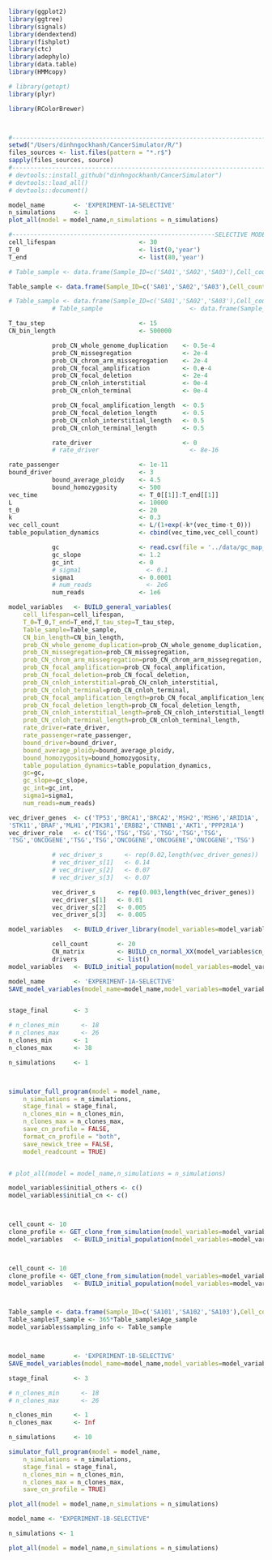 ```r
library(ggplot2)
library(ggtree)
library(signals)
library(dendextend)
library(fishplot)
library(ctc)
library(adephylo)
library(data.table)
library(HMMcopy)

# library(getopt)
library(plyr)

library(RColorBrewer)



#-----------------------------------------------------------------------
setwd("/Users/dinhngockhanh/CancerSimulator/R/")
files_sources <- list.files(pattern = "*.r$")
sapply(files_sources, source)
#-----------------------------------------------------------------------
# devtools::install_github("dinhngockhanh/CancerSimulator")
# devtools::load_all()
# devtools::document()
```



```r
model_name        <- 'EXPERIMENT-1A-SELECTIVE'
n_simulations     <- 1
plot_all(model = model_name,n_simulations = n_simulations)
```






```r
#--------------------------------------------------------SELECTIVE MODEL
cell_lifespan                       <- 30
T_0                                 <- list(0,'year')
T_end                               <- list(80,'year')

# Table_sample <- data.frame(Sample_ID=c('SA01','SA02','SA03'),Cell_count=c(10,10,10),Age_sample=c(40,60,80))

Table_sample <- data.frame(Sample_ID=c('SA01','SA02','SA03'),Cell_count=c(100),Age_sample=c(80))

# Table_sample <- data.frame(Sample_ID=c('SA01','SA02','SA03'),Cell_count=c(100,100,100),Age_sample=c(40,60,80))
            # Table_sample                        <- data.frame(Sample_ID='SA01',Cell_count=300,Age_sample=80)

T_tau_step                          <- 15
CN_bin_length                       <- 500000

            prob_CN_whole_genome_duplication    <- 0.5e-4
            prob_CN_missegregation              <- 2e-4
            prob_CN_chrom_arm_missegregation    <- 2e-4
            prob_CN_focal_amplification         <- 0.e-4
            prob_CN_focal_deletion              <- 2e-4
            prob_CN_cnloh_interstitial          <- 0e-4
            prob_CN_cnloh_terminal              <- 0e-4

            prob_CN_focal_amplification_length  <- 0.5
            prob_CN_focal_deletion_length       <- 0.5
            prob_CN_cnloh_interstitial_length   <- 0.5
            prob_CN_cnloh_terminal_length       <- 0.5

            rate_driver                         <- 0
            # rate_driver                         <- 8e-16

rate_passenger                      <- 1e-11
bound_driver                        <- 3
            bound_average_ploidy    <- 4.5
            bound_homozygosity      <- 500
vec_time                            <- T_0[[1]]:T_end[[1]]
L                                   <- 10000
t_0                                 <- 20
k                                   <- 0.3
vec_cell_count                      <- L/(1+exp(-k*(vec_time-t_0)))
table_population_dynamics           <- cbind(vec_time,vec_cell_count)

            gc                      <- read.csv(file = '../data/gc_map_500kb.csv')
            gc_slope                <- 1.2
            gc_int                  <- 0
            # sigma1                  <- 0.1
            sigma1                  <- 0.0001
            # num_reads               <- 2e6
            num_reads               <- 1e6

model_variables   <- BUILD_general_variables(
    cell_lifespan=cell_lifespan,
    T_0=T_0,T_end=T_end,T_tau_step=T_tau_step,
    Table_sample=Table_sample,
    CN_bin_length=CN_bin_length,
    prob_CN_whole_genome_duplication=prob_CN_whole_genome_duplication,
    prob_CN_missegregation=prob_CN_missegregation,
    prob_CN_chrom_arm_missegregation=prob_CN_chrom_arm_missegregation,
    prob_CN_focal_amplification=prob_CN_focal_amplification,
    prob_CN_focal_deletion=prob_CN_focal_deletion,
    prob_CN_cnloh_interstitial=prob_CN_cnloh_interstitial,
    prob_CN_cnloh_terminal=prob_CN_cnloh_terminal,
    prob_CN_focal_amplification_length=prob_CN_focal_amplification_length,
    prob_CN_focal_deletion_length=prob_CN_focal_deletion_length,
    prob_CN_cnloh_interstitial_length=prob_CN_cnloh_interstitial_length,
    prob_CN_cnloh_terminal_length=prob_CN_cnloh_terminal_length,
    rate_driver=rate_driver,
    rate_passenger=rate_passenger,
    bound_driver=bound_driver,
    bound_average_ploidy=bound_average_ploidy,
    bound_homozygosity=bound_homozygosity,
    table_population_dynamics=table_population_dynamics,
    gc=gc,
    gc_slope=gc_slope,
    gc_int=gc_int,
    sigma1=sigma1,
    num_reads=num_reads)

vec_driver_genes  <- c('TP53','BRCA1','BRCA2','MSH2','MSH6','ARID1A',
'STK11','BRAF','MLH1','PIK3R1','ERBB2','CTNNB1','AKT1','PPP2R1A')
vec_driver_role   <- c('TSG','TSG','TSG','TSG','TSG','TSG',
'TSG','ONCOGENE','TSG','TSG','ONCOGENE','ONCOGENE','ONCOGENE','TSG')

            # vec_driver_s      <- rep(0.02,length(vec_driver_genes))
            # vec_driver_s[1]   <- 0.14
            # vec_driver_s[2]   <- 0.07
            # vec_driver_s[3]   <- 0.07

            vec_driver_s      <- rep(0.003,length(vec_driver_genes))
            vec_driver_s[1]   <- 0.01
            vec_driver_s[2]   <- 0.005
            vec_driver_s[3]   <- 0.005

model_variables   <- BUILD_driver_library(model_variables=model_variables,vec_driver_genes=vec_driver_genes,vec_driver_role=vec_driver_role,vec_driver_s=vec_driver_s)

            cell_count        <- 20
            CN_matrix         <- BUILD_cn_normal_XX(model_variables$cn_info)
            drivers           <- list()
model_variables   <- BUILD_initial_population(model_variables=model_variables,cell_count=cell_count,CN_matrix=CN_matrix,drivers=drivers)

model_name        <- 'EXPERIMENT-1A-SELECTIVE'
SAVE_model_variables(model_name=model_name,model_variables=model_variables)


stage_final       <- 3

# n_clones_min      <- 18
# n_clones_max      <- 26
n_clones_min      <- 1
n_clones_max      <- 38

n_simulations     <- 1



simulator_full_program(model = model_name,
    n_simulations = n_simulations,
    stage_final = stage_final,
    n_clones_min = n_clones_min,
    n_clones_max = n_clones_max,
    save_cn_profile = FALSE,
    format_cn_profile = "both",
    save_newick_tree = FALSE,
    model_readcount = TRUE)


# plot_all(model = model_name,n_simulations = n_simulations)
```












```r
model_variables$initial_others <- c()
model_variables$initial_cn <- c()



cell_count <- 10
clone_profile <- GET_clone_from_simulation(model_variables=model_variables,cell_count=cell_count,old_simulation="EXPERIMENT-1A-SELECTIVE_simulation_1",clone="L")
model_variables   <- BUILD_initial_population(model_variables=model_variables,cell_count=cell_count,CN_matrix=clone_profile$CN_profile,drivers=clone_profile$driver_profile)



cell_count <- 10
clone_profile <- GET_clone_from_simulation(model_variables=model_variables,cell_count=cell_count,old_simulation="EXPERIMENT-1A-SELECTIVE_simulation_3",clone="G")
model_variables   <- BUILD_initial_population(model_variables=model_variables,cell_count=cell_count,CN_matrix=clone_profile$CN_profile,drivers=clone_profile$driver_profile)



Table_sample <- data.frame(Sample_ID=c('SA101','SA102','SA103'),Cell_count=c(100,100,100),Age_sample=c(40,60,80))
Table_sample$T_sample <- 365*Table_sample$Age_sample
model_variables$sampling_info <- Table_sample



model_name        <- 'EXPERIMENT-1B-SELECTIVE'
SAVE_model_variables(model_name=model_name,model_variables=model_variables)

stage_final       <- 3

# n_clones_min      <- 18
# n_clones_max      <- 26

n_clones_min      <- 1
n_clones_max      <- Inf

n_simulations     <- 10

simulator_full_program(model = model_name,
    n_simulations = n_simulations,
    stage_final = stage_final,
    n_clones_min = n_clones_min,
    n_clones_max = n_clones_max,
    save_cn_profile = TRUE)

plot_all(model = model_name,n_simulations = n_simulations)
```

```r
model_name <- "EXPERIMENT-1B-SELECTIVE"

n_simulations <- 1

plot_all(model = model_name,n_simulations = n_simulations)
```
